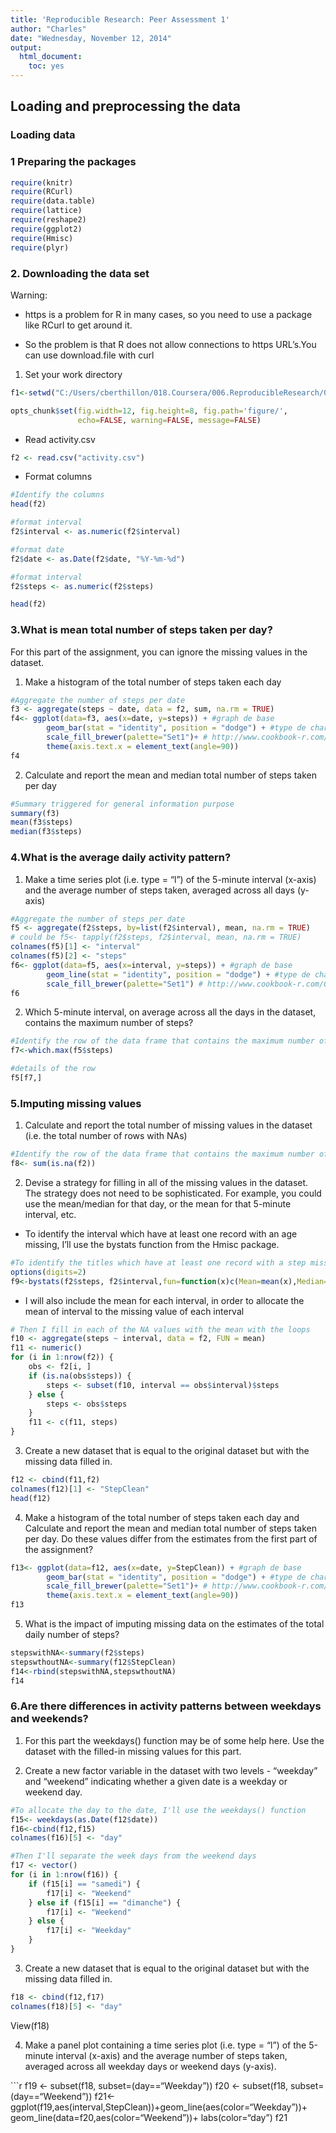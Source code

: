 ```yaml
---
title: 'Reproducible Research: Peer Assessment 1'
author: "Charles"
date: "Wednesday, November 12, 2014"
output:
  html_document:
    toc: yes
---
```


## Loading and preprocessing the data
### Loading data
### 1 Preparing the packages

```r
require(knitr)
require(RCurl)
require(data.table)
require(lattice)
require(reshape2)
require(ggplot2)
require(Hmisc)
require(plyr)
```


### 2. Downloading the data set

Warning: 

+ https is a problem for R in many cases, so you need to use a package like RCurl to get around it.

+ So the problem is that R does not allow connections to https URL's.You can use download.file with curl

1. Set your work directory
```r
f1<-setwd("C:/Users/cberthillon/018.Coursera/006.ReproducibleResearch/010.PeerAssessment1")

```

```r
opts_chunk$set(fig.width=12, fig.height=8, fig.path='figure/',
               echo=FALSE, warning=FALSE, message=FALSE)
```

+ Read activity.csv
```r
f2 <- read.csv("activity.csv")
```

+ Format columns


```r
#Identify the columns
head(f2)

#format interval
f2$interval <- as.numeric(f2$interval)

#format date
f2$date <- as.Date(f2$date, "%Y-%m-%d")

#format interval
f2$steps <- as.numeric(f2$steps)

head(f2)
```

### 3.What is mean total number of steps taken per day?

For this part of the assignment, you can ignore the missing values in the dataset.

1. Make a histogram of the total number of steps taken each day

```r
#Aggregate the number of steps per date
f3 <- aggregate(steps ~ date, data = f2, sum, na.rm = TRUE)
f4<- ggplot(data=f3, aes(x=date, y=steps)) + #graph de base
        geom_bar(stat = "identity", position = "dodge") + #type de chart
        scale_fill_brewer(palette="Set1")+ # http://www.cookbook-r.com/Graphs/Colors_(ggplot2)/
        theme(axis.text.x = element_text(angle=90))
f4
```

2. Calculate and report the mean and median total number of steps taken per day
```r
#Summary triggered for general information purpose
summary(f3)
mean(f3$steps)
median(f3$steps)
```

### 4.What is the average daily activity pattern?

1. Make a time series plot (i.e. type = "l") of the 5-minute interval (x-axis) and the average number of steps taken, averaged across all days (y-axis)

```r
#Aggregate the number of steps per date
f5 <- aggregate(f2$steps, by=list(f2$interval), mean, na.rm = TRUE) 
# could be f5<- tapply(f2$steps, f2$interval, mean, na.rm = TRUE)
colnames(f5)[1] <- "interval"
colnames(f5)[2] <- "steps"
f6<- ggplot(data=f5, aes(x=interval, y=steps)) + #graph de base
        geom_line(stat = "identity", position = "dodge") + #type de chart
        scale_fill_brewer(palette="Set1") # http://www.cookbook-r.com/Graphs/Colors_(ggplot2)/
f6
```

2. Which 5-minute interval, on average across all the days in the dataset, contains the maximum number of steps?

```r
#Identify the row of the data frame that contains the maximum number of steps
f7<-which.max(f5$steps)  

#details of the row
f5[f7,]
```

### 5.Imputing missing values

1. Calculate and report the total number of missing values in the dataset (i.e. the total number of rows with NAs)

```r
#Identify the row of the data frame that contains the maximum number of steps
f8<- sum(is.na(f2)) 
```

2. Devise a strategy for filling in all of the missing values in the dataset. The strategy does not need to be sophisticated. For example, you could use the mean/median for that day, or the mean for that 5-minute interval, etc.

+ To identify the interval which have at least one record with an age missing, I'll use the bystats function from the Hmisc package.


```r
#To identify the titles which have at least one record with a step missing, I'll use the bystats function from the Hmisc package.
options(digits=2)
f9<-bystats(f2$steps, f2$interval,fun=function(x)c(Mean=mean(x),Median=median(x)))
```


+ I will also include the mean for each interval, in order to allocate the mean of interval to the missing value of each interval

```r
# Then I fill in each of the NA values with the mean with the loops
f10 <- aggregate(steps ~ interval, data = f2, FUN = mean)
f11 <- numeric()
for (i in 1:nrow(f2)) {
    obs <- f2[i, ]
    if (is.na(obs$steps)) {
        steps <- subset(f10, interval == obs$interval)$steps
    } else {
        steps <- obs$steps
    }
    f11 <- c(f11, steps)
}

```

3. Create a new dataset that is equal to the original dataset but with the missing data filled in.

```r
f12 <- cbind(f11,f2)
colnames(f12)[1] <- "StepClean"
head(f12)
```

4. Make a histogram of the total number of steps taken each day and Calculate and report the mean and median total number of steps taken per day. Do these values differ from the estimates from the first part of the assignment?
```r
f13<- ggplot(data=f12, aes(x=date, y=StepClean)) + #graph de base
        geom_bar(stat = "identity", position = "dodge") + #type de chart
        scale_fill_brewer(palette="Set1")+ # http://www.cookbook-r.com/Graphs/Colors_(ggplot2)/
        theme(axis.text.x = element_text(angle=90))
f13
```

5. What is the impact of imputing missing data on the estimates of the total daily number of steps?
```r
stepswithNA<-summary(f2$steps)
stepswthoutNA<-summary(f12$StepClean)
f14<-rbind(stepswithNA,stepswthoutNA)
f14
```

### 6.Are there differences in activity patterns between weekdays and weekends?

1. For this part the weekdays() function may be of some help here. Use the dataset with the filled-in missing values for this part.

2. Create a new factor variable in the dataset with two levels - "weekday" and "weekend" indicating whether a given date is a weekday or weekend day.

```r
#To allocate the day to the date, I'll use the weekdays() function
f15<- weekdays(as.Date(f12$date))
f16<-cbind(f12,f15)
colnames(f16)[5] <- "day"

#Then I'll separate the week days from the weekend days
f17 <- vector()
for (i in 1:nrow(f16)) {
    if (f15[i] == "samedi") {
        f17[i] <- "Weekend"
    } else if (f15[i] == "dimanche") {
        f17[i] <- "Weekend"
    } else {
        f17[i] <- "Weekday"
    }
}

```

3. Create a new dataset that is equal to the original dataset but with the missing data filled in.

```r
f18 <- cbind(f12,f17)
colnames(f18)[5] <- "day"
```
View(f18)

4. Make a panel plot containing a time series plot (i.e. type = "l") of the 5-minute interval (x-axis) and the average number of steps taken, averaged across all weekday days or weekend days (y-axis). 

```r
f19 <- subset(f18, subset=(day=="Weekday"))
f20 <- subset(f18, subset=(day=="Weekend"))
f21<-ggplot(f19,aes(interval,StepClean))+geom_line(aes(color="Weekday"))+
  geom_line(data=f20,aes(color="Weekend"))+
  labs(color="day")
f21
